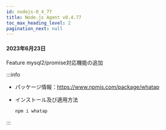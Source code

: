 ```yaml
---
id: nodejs-0_4_77
title: Node.js Agent v0.4.77
toc_max_heading_level: 2
pagination_next: null
---
```


#### 2023年6月23日

<p><Status>Feature</Status> mysql2/promise対応機能の追加</p>

:::info

-   パッケージ情報：https://www.npmjs.com/package/whatap

-   インストール及び適用方法

    ```bash
    npm i whatap
    ```

:::
